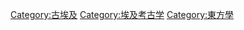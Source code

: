 {{Catmore}}
{{Commonscat|Egyptology}}

[[Category:古埃及|Category:古埃及]]
[[Category:埃及考古学|Category:埃及考古学]]
[[Category:東方學|Category:東方學]]